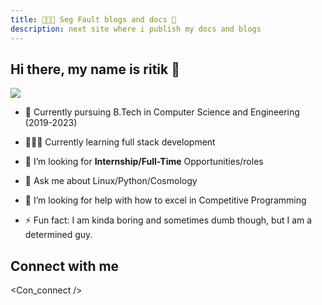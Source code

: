 ```yaml
---
title: 👨🏻‍💻 Seg Fault blogs and docs 💼
description: next site where i publish my docs and blogs
---
```




## Hi there,  my name is ritik 👋

<img src="wall.jpg" className="dp" ></img>


- 👷 Currently pursuing B.Tech in Computer Science and Engineering (2019-2023)

- 👨🏻‍💻 Currently learning full stack development

- 💼 I’m looking for **Internship/Full-Time** Opportunities/roles

- 💬 Ask me about Linux/Python/Cosmology 

- 🤔 I’m looking for help with how to excel in Competitive Programming

- ⚡ Fun fact: I am kinda boring and sometimes dumb though, but I am a determined guy.


## Connect with me

<Con_connect />




